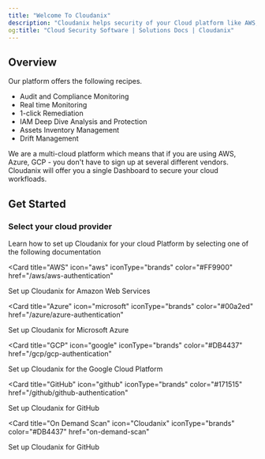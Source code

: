 ```yaml
---
title: "Welcome To Cloudanix"
description: "Cloudanix helps security of your Cloud platform like AWS, GCP, Azure or Github."
og:title: "Cloud Security Software | Solutions Docs | Cloudanix"
---
```


## Overview

Our platform offers the following recipes.

- Audit and Compliance Monitoring
- Real time Monitoring
- 1-click Remediation
- IAM Deep Dive Analysis and Protection
- Assets Inventory Management
- Drift Management

We are a multi-cloud platform which means that if you are using AWS, Azure, GCP - you don't have to sign up at several different vendors. Cloudanix will offer you a single Dashboard to secure your cloud workfloads.

## Get Started

### Select your cloud provider

Learn how to set up Cloudanix for your cloud Platform by selecting one of the following documentation

<Card
  title="AWS"
  icon="aws"
  iconType="brands"
  color="#FF9900"
  href="/aws/aws-authentication"
>
  Set up Cloudanix for Amazon Web Services
</Card>

<Card
  title="Azure"
  icon="microsoft"
  iconType="brands"
  color="#00a2ed"
  href="/azure/azure-authentication"
>
  Set up Cloudanix for Microsoft Azure
</Card>

<Card
  title="GCP"
  icon="google"
  iconType="brands"
  color="#DB4437"
  href="/gcp/gcp-authentication"
>
  Set up Cloudanix for the Google Cloud Platform
</Card>

<Card
  title="GitHub"
  icon="github"
  iconType="brands"
  color="#171515"
  href="/github/github-authentication"
>
  Set up Cloudanix for GitHub
</Card>

<Card
  title="On Demand Scan"
  icon="Cloudanix"
  iconType="brands"
  color="#DB4437"
  href="on-demand-scan"
>
  Set up Cloudanix for GitHub
</Card>